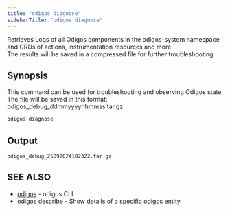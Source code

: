 ```yaml
---
title: "odigos diagnose"
sidebarTitle: "odigos diagnose"
---
```


Retrieves Logs of all Odigos components in the odigos-system namespace and CRDs of actions, instrumentation resources and more.<br />
The results will be saved in a compressed file for further troubleshooting.

## Synopsis

This command can be used for troubleshooting and observing Odigos state.
The file will be saved in this format: odigos_debug_ddmmyyyyhhmmss.tar.gz


```bash
odigos diagnose
```

## Output

```
odigos_debug_25092024102322.tar.gz
```


## SEE ALSO

* [odigos](/cli/odigos)	 - odigos CLI
* [odigos describe](/cli/odigos_describe)   - Show details of a specific odigos entity

